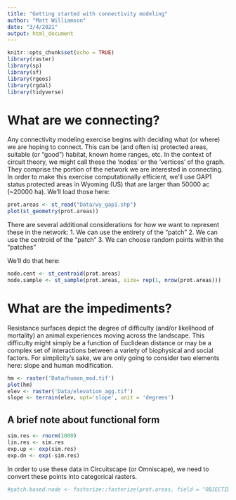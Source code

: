 ```yaml
---
title: "Getting started with connectivity modeling"
author: "Matt Williamson"
date: "3/4/2021"
output: html_document
---
```


```r
knitr::opts_chunk$set(echo = TRUE)
library(raster)
library(sp)
library(sf)
library(rgeos)
library(rgdal)
library(tidyverse)
```

# What are we connecting?

Any connectivity modeling exercise begins with deciding what (or where) we are hoping to connect. This can be (and often is) protected areas, suitable (or "good") habitat, known home ranges, etc. In the context of circuit theory, we might call these the 'nodes' or the 'vertices' of the graph. They comprise the portion of the network we are interested in connecting. In order to make this exercise computationally efficient, we'll use GAP1 status protected areas in Wyoming (US) that are larger than 50000 ac (~20000 ha). We'll load those here:

```r
prot.areas <- st_read("Data/wy_gap1.shp")
plot(st_geometry(prot.areas))
```

There are several additional considerations for how we want to represent these in the network:
1. We can use the entirety of the "patch"
2. We can use the centroid of the "patch"
3. We can choose random points within the "patches"

We'll do that here:
```r
node.cent <- st_centroid(prot.areas)
node.sample <- st_sample(prot.areas, size= rep(1, nrow(prot.areas)))
```

# What are the impediments? 
Resistance surfaces depict the degree of difficulty (and/or likelihood of mortality) an animal experiences moving across the landscape. This difficulty might simply be a function of Euclidean distance or may be a complex set of interactions between a variety of biophysical and social factors. For simplicity's sake, we are only going to consider two elements here: slope and human modification.
```r
hm <- raster('Data/human_mod.tif')
plot(hm)
elev <- raster('Data/elevation_agg.tif')
slope <- terrain(elev, opt='slope', unit = 'degrees')

```

## A brief note about functional form
``` r
sim.res <- rnorm(1000)
lin.res <- sim.res
exp.up <- exp(sim.res)
exp.dn <- exp(-sim.res)

```

In order to use these data in Circuitscape (or Omniscape), we need to convert these points into categorical rasters.

```r
#patch.based.node <- fasterize::fasterize(prot.areas, field = "OBJECTID")
```